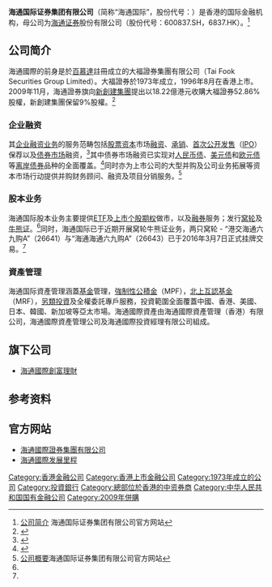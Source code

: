 {{Multiple issues|
{{Autobiography|time=2020-08-27T16:24:12+00:00}}
{{COI|time=2020-08-27T16:24:12+00:00}}
}}
{{Infobox company
|name = 海通国际证券集团<br>Haitong International Securities Group Limited|
|former_name = 大福證券|
|type = [[上市公司|上市公司]]|
|traded_as = {{sehk|665}}|
|location       = {{HKG}}德輔道中189號李寶椿大廈21-22樓
|industry = [[金融业|金融业]]、[[券商|券商]]、[[投资银行|投资银行]]、[[資產管理|資產管理]]
|foundation=1973
|homepage = {{URL|http://www.htisec.com}}
|products = [[企业融资|企业融资]]、[[證券|證券]]、[[期貨|期貨]]、[[外匯|外匯]]、[[貴金屬|貴金屬]]、[[資產管理|資產管理]]以及[[財富管理等|財富管理等]]
|parent         = [[海通證券|海通證券]]
|key_people = [[林涌|林涌]]（海通国际副主席及行政总裁）<br>[[瞿秋平|瞿秋平]]（海通国际主席及非执行董事）
|  company_slogan = 跨越界限
|logo =}}
'''海通国际证券集团有限公司'''（简称“海通国际”，股份代号：{{hkex|665}}）是香港的国际金融机构，母公司为[[海通证券|海通证券]]股份有限公司（股份代号：600837.SH，6837.HK）。<ref>[http://www.htisec.com/zh-cn/about-usl 公司简介]{{dead link|date=2018年3月|bot=InternetArchiveBot|fix-attempted=yes}} 海通国际证券集团有限公司官方网站</ref>

==公司简介==
海通國際的前身是於[[百慕達|百慕達]]註冊成立的大福證券集團有限公司（Tai Fook Securities Group Limited）。大福證券於1973年成立，1996年8月在香港上市。2009年11月，海通證券旗向[[新創建集團|新創建集團]]提出以18.22億港元收購大福證券52.86%股權，新創建集團保留9%股權。<ref>{{cite news|title=海通斥18億購大福53% 每股4.88元 須向小股東提全購|url=https://hk.finance.appledaily.com/finance/daily/article/20091123/13448611|publisher=蘋果日報|date=2009-11-23|accessdate=2018-03-18|archive-date=2019-06-05|archive-url=https://web.archive.org/web/20190605030406/https://hk.finance.appledaily.com/finance/daily/article/20091123/13448611|dead-url=no}}</ref>

===企业融资===
其[[企业融资业务|企业融资业务]]的服务范畴包括[[股票|股票]][[资本|资本]]市场[[融资|融资]]、[[承销|承销]]、[[首次公开发售|首次公开发售]]（[[IPO|IPO]]）保荐以及[[债券市场|债券市场]]融资，<ref>{{cite news|title=海通国际：港股公开发售之王|url=http://finance.sina.com.cn/stock/t/2016-09-21/doc-ifxvyrit3004902.shtml|publisher=新浪网|accessdate=2017-02-10|archive-date=2019-06-05|archive-url=https://web.archive.org/web/20190605143214/http://finance.sina.com.cn/stock/t/2016-09-21/doc-ifxvyrit3004902.shtml|dead-url=no}}</ref>其中债券市场融资已实现对[[人民币债|人民币债]]、[[美元债|美元债]]和[[欧元债|欧元债]]等[[离岸债券|离岸债券]]品种的全面覆盖。<ref name="#1">{{cite news|title=海通国际公布2015年全年业绩|url=http://finance.sina.com.cn/stock/hkstock/ggscyd/2016-03-10/doc-ifxqhmve9053901.shtml|publisher=新浪网|accessdate=2017-02-10|archive-date=2019-06-10|archive-url=https://web.archive.org/web/20190610172142/http://finance.sina.com.cn/stock/hkstock/ggscyd/2016-03-10/doc-ifxqhmve9053901.shtml|dead-url=no}}</ref>同时亦为上市公司的大型并购及公司业务拓展等资本市场行动提供并购财务顾问、融资及项目分销服务。<ref name="#2">[http://ir.htisec.com/zh-cn/corporate-fact-sheet.phpl 公司概要]{{dead link|date=2018年3月|bot=InternetArchiveBot|fix-attempted=yes}}海通国际证券集团有限公司官方网站</ref>

===股本业务===
海通国际股本业务主要提供[[指數股票型基金|ETF]]及[[上市个股期权|上市个股期权]]做市，以及[[融券|融券]]服务；发行[[窝轮|窝轮]]及[[牛熊证|牛熊证]]。<ref name="#2"/>同时，海通国际已于近期开展窝轮牛熊证业务，两只窝轮 - “港交海通六九购A”（26641）与“海通海通六九购A”（26643）已于2016年3月7日正式挂牌交易。<ref name="#1"/>

===資產管理===
海通国际資產管理涵蓋[[基金|基金]]管理，[[強制性公積金|強制性公積金]]（MPF），[[北上互認基金|北上互認基金]]（MRF），[[另類投資|另類投資]]及全權委託專戶服務，投資範圍全面覆蓋中國、香港、美國、日本、韓國、新加坡等亞太市場。海通國際資產由海通國際資產管理（香港）有限公司，海通國際資產管理公司及海通國際投資經理有限公司組成。

==旗下公司==
*[[海通國際創富理財|海通國際創富理財]]

== 参考资料 ==
{{reflist}}

==官方网站==
*[http://www.htisec.com 海通國際證券集團有限公司]
*[https://web.archive.org/web/20141011050434/http://www.htisec.com/tc/aboutus/milestones.jsp 海通國際发展里程]

[[Category:香港金融公司|Category:香港金融公司]]
[[Category:香港上市金融公司|Category:香港上市金融公司]]
[[Category:1973年成立的公司|Category:1973年成立的公司]]
[[Category:投資銀行|Category:投資銀行]]
[[Category:總部位於香港的中资券商|Category:總部位於香港的中资券商]]
[[Category:中华人民共和国国有金融公司|Category:中华人民共和国国有金融公司]]
[[Category:2009年併購|Category:2009年併購]]